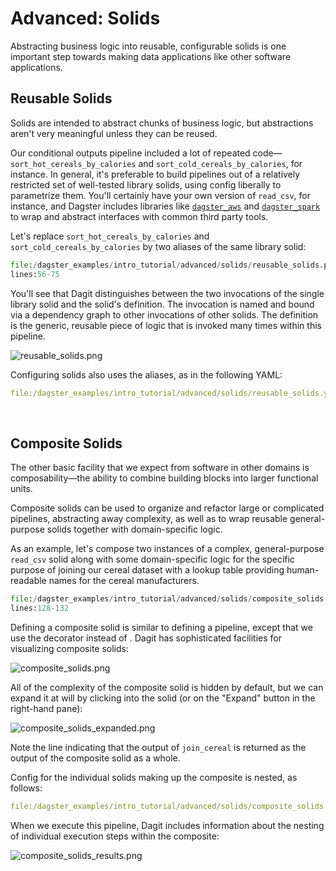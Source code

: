 
<DynamicMetaTags
  title="Advanced: Solids | Dagster"
  description="Dagster is a system for building modern data applications."
/>


# Advanced: Solids

<CodeReferenceLink url="https://github.com/dagster-io/dagster/tree/master/examples/dagster_examples/intro_tutorial/advanced/solids/" />

Abstracting business logic into reusable, configurable solids is one important step towards making
data applications like other software applications.

## Reusable Solids

Solids are intended to abstract chunks of business logic, but abstractions aren't very meaningful
unless they can be reused.

Our conditional outputs pipeline included a lot of repeated
code&mdash;`sort_hot_cereals_by_calories` and `sort_cold_cereals_by_calories`, for instance. In
general, it's preferable to build pipelines out of a relatively restricted set of well-tested
library solids, using config liberally to parametrize them. You'll certainly have your own version
of `read_csv`, for instance, and Dagster includes libraries like
[`dagster_aws`](/docs/apidocs/libraries/dagster_aws) and
[`dagster_spark`](/docs/apidocs/libraries/dagster_pyspark) to wrap and abstract interfaces with
common third party tools.

Let's replace `sort_hot_cereals_by_calories` and `sort_cold_cereals_by_calories` by two aliases of
the same library solid:

```python literalinclude showLines startLine=56 emphasize-lines=17-18 caption=reusable_solids.py
file:/dagster_examples/intro_tutorial/advanced/solids/reusable_solids.py
lines:56-75
```

You'll see that Dagit distinguishes between the two invocations of the single library solid and the
solid's definition. The invocation is named and bound via a dependency graph to other invocations of
other solids. The definition is the generic, reusable piece of logic that is invoked many times
within this pipeline.

![reusable_solids.png](/assets/images/tutorial/reusable_solids.png)

Configuring solids also uses the aliases, as in the following YAML:

```YAML literalinclude emphasize-lines=6,8 caption=reusable_solids.yaml
file:/dagster_examples/intro_tutorial/advanced/solids/reusable_solids.yaml
```

<br />

## Composite Solids

The other basic facility that we expect from software in other domains is composability&mdash;the
ability to combine building blocks into larger functional units.

Composite solids can be used to organize and refactor large or complicated pipelines, abstracting
away complexity, as well as to wrap reusable general-purpose solids together with domain-specific
logic.

As an example, let's compose two instances of a complex, general-purpose `read_csv` solid along with
some domain-specific logic for the specific purpose of joining our cereal dataset with a lookup
table providing human-readable names for the cereal manufacturers.

```python literalinclude showLines startLine=128 caption=composite_solids.py
file:/dagster_examples/intro_tutorial/advanced/solids/composite_solids.py
lines:128-132
```

Defining a composite solid is similar to defining a pipeline, except
that we use the <PyObject module="dagster" object="composite_solid" displayText="@composite_solid" /> decorator
instead of <PyObject module="dagster" object="pipeline" displayText="@pipeline" />. Dagit has
sophisticated facilities for visualizing composite solids:

![composite_solids.png](/assets/images/tutorial/composite_solids.png)

All of the complexity of the composite solid is hidden by default, but we can expand it at will by
clicking into the solid (or on the "Expand" button in the right-hand pane):

![composite_solids_expanded.png](/assets/images/tutorial/composite_solids_expanded.png)

Note the line indicating that the output of `join_cereal` is returned as the output of the composite
solid as a whole.

Config for the individual solids making up the composite is nested, as follows:

```YAML literalinclude emphasize-lines=1-3 caption=composite_solids.yaml
file:/dagster_examples/intro_tutorial/advanced/solids/composite_solids.yaml
```

When we execute this pipeline, Dagit includes information about the nesting of individual execution
steps within the composite:

![composite_solids_results.png](/assets/images/tutorial/composite_solids_results.png)

<br />
